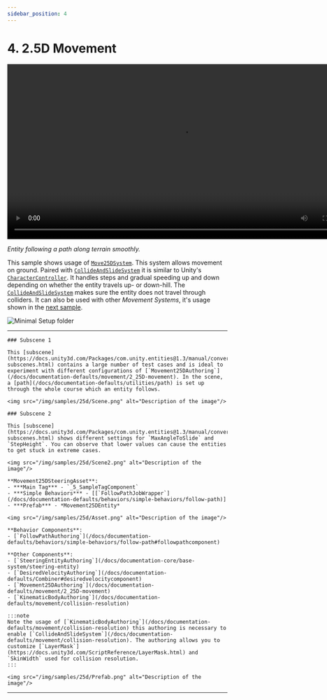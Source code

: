 ```yaml
---
sidebar_position: 4
---
```



# 4. 2.5D Movement

<video controls width="800">
  <source src="/videos/samples/25d/Video.mp4" type="video/mp4" />
  Your browser does not support the video tag.
</video>

*Entity following a path along terrain smoothly.*

This sample shows usage of [`Move25DSystem`](/docs/documentation-defaults/movement/2_25D-movement). This system allows movement on ground. Paired with [`CollideAndSlideSystem`](/docs/documentation-defaults/movement/collision-resolution) it is similar to Unity's [`CharacterController`](https://docs.unity3d.com/ScriptReference/CharacterController.html). It handles steps and gradual speeding up and down depending on whether the entity travels up- or down-hill. The [`CollideAndSlideSystem`](/docs/documentation-defaults/movement/collision-resolution) makes sure the entity does not travel through colliders. It can also be used with other *Movement Systems*, it's usage shown in the [next sample](/docs/samples/collisions). 

![Minimal Setup folder](/img/samples/25d/Folder.png)

-----

<Tabs>
  <TabItem value="first" label="Scene"> 

    ### Subscene 1
    
    This [subscene](https://docs.unity3d.com/Packages/com.unity.entities@1.3/manual/conversion-subscenes.html) contains a large number of test cases and is ideal to experiment with different configurations of [`Movement25DAuthoring`](/docs/documentation-defaults/movement/2_25D-movement). In the scene, a [path](/docs/documentation-defaults/utilities/path) is set up through the whole course which an entity follows. 

    <img src="/img/samples/25d/Scene.png" alt="Description of the image"/>

    ### Subscene 2
    
    This [subscene](https://docs.unity3d.com/Packages/com.unity.entities@1.3/manual/conversion-subscenes.html) shows different settings for `MaxAngleToSlide` and `StepHeight`. You can observe that lower values can cause the entities to get stuck in extreme cases.

    <img src="/img/samples/25d/Scene2.png" alt="Description of the image"/>
    
  </TabItem>
  
  <TabItem value="second" label="Steering System Asset"> 

    **Movement25DSteeringAsset**:
    - ***Main Tag*** - `_5_SampleTagComponent`
    - ***Simple Behaviors*** - [[`FollowPathJobWrapper`](/docs/documentation-defaults/behaviors/simple-behaviors/follow-path)]
    - ***Prefab*** - *Movement25DEntity*

    <img src="/img/samples/25d/Asset.png" alt="Description of the image"/>

  </TabItem>
  
  <TabItem value="third" label="Prefab"> 
    
    **Behavior Components**:
    - [`FollowPathAuthoring`](/docs/documentation-defaults/behaviors/simple-behaviors/follow-path#followpathcomponent)

    **Other Components**:
    - [`SteeringEntityAuthoring`](/docs/documentation-core/base-system/steering-entity)
    - [`DesiredVelocityAuthoring`](/docs/documentation-defaults/Combiner#desiredvelocitycomponent)
    - [`Movement25DAuthoring`](/docs/documentation-defaults/movement/2_25D-movement)
    - [`KinematicBodyAuthoring`](/docs/documentation-defaults/movement/collision-resolution)

    :::note
    Note the usage of [`KinematicBodyAuthoring`](/docs/documentation-defaults/movement/collision-resolution) this authoring is necessary to enable [`CollideAndSlideSystem`](/docs/documentation-defaults/movement/collision-resolution). The authoring allows you to customize [`LayerMask`](https://docs.unity3d.com/ScriptReference/LayerMask.html) and `SkinWidth` used for collision resolution.
    :::
    
    <img src="/img/samples/25d/Prefab.png" alt="Description of the image"/>

  </TabItem>
</Tabs>

-----